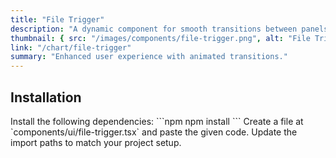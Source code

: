 ```yaml
---
title: "File Trigger"
description: "A dynamic component for smooth transitions between panels."
thumbnail: { src: "/images/components/file-trigger.png", alt: "File Trigger example" }
link: "/chart/file-trigger"
summary: "Enhanced user experience with animated transitions."
---
```


<ComponentPreview name="file-trigger-demo" />

## Installation

<Steps>

<Step>
Install the following dependencies:
</Step>
```npm
npm install 
```

<Step>
Create a file at `components/ui/file-trigger.tsx` and paste the given code.  
</Step>

<CollapsibleSource name="file-trigger-demo" />

<Step>
Update the import paths to match your project setup.
</Step>

</Steps>